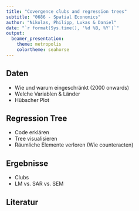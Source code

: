 ```yaml
---
title: "Covergence clubs and regression trees"
subtitle: "0686 - Spatial Economics"
author: "Nikolas, Philipp, Lukas & Daniel"
date: "`r format(Sys.time(), '%d %B, %Y')`"
output: 
  beamer_presentation:
    theme: metropolis
    colortheme: seahorse
---
```


## Daten

- Wie und warum eingeschränkt (2000 onwards)
- Welche Variablen & Länder
- Hübscher Plot


## Regression Tree

- Code erklären
- Tree visualisieren
- Räumliche Elemente verloren (Wie counteracten)


## Ergebnisse

- Clubs
- LM vs. SAR vs. SEM


## Literatur
<!-- Leave me alone -->